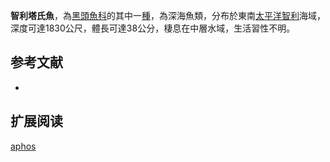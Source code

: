 {{Speciesbox
| name = 智利塔氏魚
| status = NE
| status_system = IUCN3.1
| image = 
| image_width = 250px
| genus = Talismania
| species = aphos
| authority = [[Bussing|Bussing]], 1965
| synonyms = *''Binghamichthys aphos '',Bussing, 1965 
}}

'''智利塔氏魚'''，為[[黑頭魚科|黑頭魚科]]的其中一[[種|種]]，為深海魚類，分布於東南[[太平洋|太平洋]][[智利|智利]]海域，深度可達1830公尺，體長可達38公分，棲息在中層水域，生活習性不明。

==参考文献==
*{{FishBase_species|genus=Talismania|species=aphos|year=2015|month=9}}

== 扩展阅读 ==
{{refbegin}}
{{wikispecies-inline|Talismania aphos|智利塔氏魚}}
{{refend}}
{{Taxonbar|from=Q5633865}}

[[Category:塔氏魚屬|aphos]]